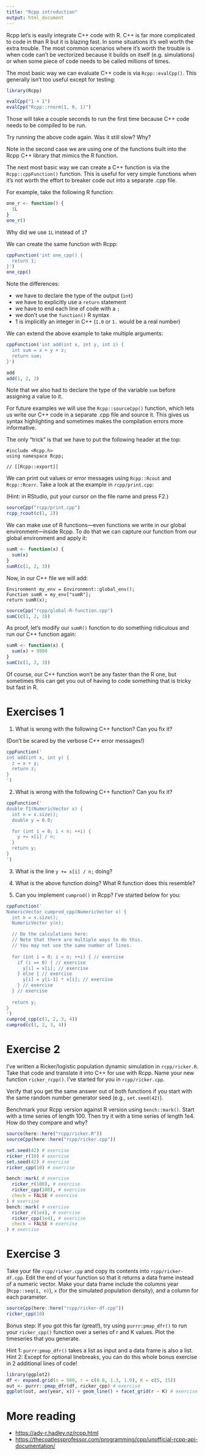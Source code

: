 ```yaml
---
title: "Rcpp introduction"
output: html_document
---
```


Rcpp let's is easily integrate C++ code with R. C++ is far more complicated to code in than R but it is blazing fast. In some situations it's well worth the extra trouble. The most common scenarios where it's worth the trouble is when code can't be vectorized because it builds on itself (e.g. simulations) or when some piece of code needs to be called millions of times.

The most basic way we can evaluate C++ code is via `Rcpp::evalCpp()`. This generally isn't too useful except for testing:

```r
library(Rcpp)

evalCpp("1 + 1")
evalCpp("Rcpp::rnorm(1, 0, 1)")
```

Those will take a couple seconds to run the first time because C++ code needs to be compiled to be run.

Try running the above code again. Was it still slow? Why?

Note in the second case we are using one of the functions built into the Rcpp C++ library that mimics the R function.

The next most basic way we can create a C++ function is via the `Rcpp::cppFunction()` function. This is useful for very simple functions when it's not worth the effort to breaker code out into a separate .cpp file.

For example, take the following R function:

```r
one_r <- function() {
  1L
}
one_r()
```

Why did we use `1L` instead of `1`?

We can create the same function with Rcpp:

```r
cppFunction('int one_cpp() {
  return 1;
}')
one_cpp()
```

Note the differences:

- we have to declare the type of the output (`int`)
- we have to explicitly use a `return` statement
- we have to end each line of code with a `;`
- we don't use the `function()` R syntax
- 1 is implicitly an integer in C++ (`1.0` or `1.` would be a real number)

We can extend the above example to take multiple arguments:

```r
cppFunction('int add(int x, int y, int z) {
  int sum = x + y + z;
  return sum;
}')

add
add(1, 2, 3)
```

Note that we also had to declare the type of the variable `sum` before assigning a value to it.

For future examples we will use the `Rcpp::sourceCpp()` function, which lets us write our C++ code in a separate .cpp file and source it. This gives us syntax highlighting and sometimes makes the compilation errors more informative.

The only "trick" is that we have to put the following header at the top:

```
#include <Rcpp.h>
using namespace Rcpp;

// [[Rcpp::export]]
```

We can print out values or error messages using `Rcpp::Rcout` and `Rcpp::Rcerr`. Take a look at the example in `rcpp/print.cpp`:

(Hint: in RStudio, put your cursor on the file name and press F2.)

```r
sourceCpp("rcpp/print.cpp")
rcpp_rcout(c(1, 2))
```

We can make use of R functions—even functions we write in our global environment—inside Rcpp. To do that we can capture our function from our global environment and apply it:

```r
sumR <- function(x) {
  sum(x)
}
sumR(c(1, 2, 3))
```

Now, in our C++ file we will add:

```
Environment my_env = Environment::global_env();
Function sumR = my_env["sumR"];
return sumR(x);
```

```r
sourceCpp("rcpp/global-R-function.cpp")
sumC(c(1, 2, 3))
```

As proof, let's modify our `sumR()` function to do something ridiculous and run our C++ function again:

```r
sumR <- function(x) {
  sum(x) + 9999
}
sumC(c(1, 2, 3))
```

Of course, our C++ function won't be any faster than the R one, but sometimes this can get you out of having to code something that is tricky but fast in R.

# Exercises 1

1. What is wrong with the following C++ function? Can you fix it?

(Don't be scared by the verbose C++ error messages!)

```r
cppFunction('
int add(int x, int y) {
  z = x + y;
  return z;
}
')
```

2. What is wrong with the following C++ function? Can you fix it?

```r
cppFunction('
double f1(NumericVector x) {
  int n = x.size();
  double y = 0.0;

  for (int i = 0; i < n; ++i) {
    y += x[i] / n;
  }
  return y;
}
')
```

3. What is the line `y += x[i] / n;` doing?

4. What is the above function doing? What R function does this resemble?

5. Can you implement `cumprod()` in Rcpp? I've started below for you:

```r
cppFunction('
NumericVector cumprod_cpp(NumericVector x) {
  int n = x.size();
  NumericVector y(n);

  // Do the calculations here:
  // Note that there are multiple ways to do this.
  // You may not use the same number of lines.
  
  for (int i = 0; i < n; ++i) { // exercise
    if (i == 0) { // exercise
      y[i] = x[i]; // exercise
    } else { // exercise
      y[i] = y[i-1] * x[i]; // exercise
    } // exercise
  } // exercise
  
  return y;
}
')
cumprod_cpp(c(1, 2, 3, 4))
cumprod(c(1, 2, 3, 4))
```

# Exercise 2

I've written a Ricker/logistic population dynamic simulation in `rcpp/ricker.R`. Take that code and translate it into C++ for use with Rcpp. Name your new function `ricker_rcpp()`. I've started for you in `rcpp/ricker.cpp`.

Verify that you get the same answer out of both functions if you start with the same random number generator seed (e.g., `set.seed(42)`).

Benchmark your Rcpp version against R version using `bench::mark()`. Start with a time series of length 100. Then try it with a time series of length 1e4. How do they compare and why?

```r
source(here::here("rcpp/ricker.R"))
sourceCpp(here::here("rcpp/ricker.cpp"))

set.seed(42) # exercise
ricker_r(10) # exercise
set.seed(42) # exercise
ricker_cpp(10) # exercise

bench::mark( # exercise
  ricker_r(100), # exercise
  ricker_cpp(100), # exercise
  check = FALSE # exercise
) # exercise
bench::mark( # exercise
  ricker_r(1e4), # exercise
  ricker_cpp(1e4), # exercise
  check = FALSE # exercise
) # exercise
```

# Exercise 3

Take your file `rcpp/ricker.cpp` and copy its contents into `rcpp/ricker-df.cpp`. Edit the end of your function so that it returns a data frame instead of a numeric vector. Make your data frame include the columns year (`Rcpp::seq(1, n)`), `x` (for the simulated population density), and a column for each parameter.

```r
sourceCpp(here::here("rcpp/ricker-df.cpp"))
ricker_cpp(10)
```

Bonus step: If you got this far (great!), try using `purrr:pmap_dfr()` to run your `ricker_cpp()` function over a series of r and K values. Plot the timeseries that you generate.

Hint 1: `purrr:pmap_dfr()` takes a list as input and a data frame is also a list.
Hint 2: Except for optional linebreaks, you can do this whole bonus exercise in 2 additional lines of code!

```r
library(ggplot2)
df <- expand.grid(n = 500, r = c(0.8, 1.3, 1.9), K = c(5, 15))
out <- purrr::pmap_dfr(df, ricker_cpp) # exercise
ggplot(out, aes(year, x)) + geom_line() + facet_grid(r ~ K) # exercise
```

# More reading

- <https://adv-r.hadley.nz/rcpp.html>
- <https://thecoatlessprofessor.com/programming/cpp/unofficial-rcpp-api-documentation/>
